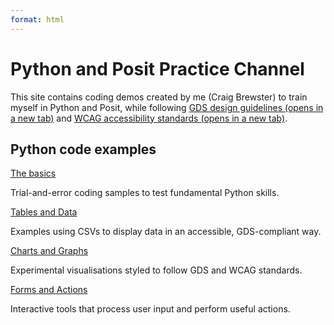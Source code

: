 ```yaml
---
format: html
---
```


<h1 class="govuk-heading-xl govuk-!-margin-top-6 govuk-!-margin-bottom-6">Python and Posit Practice Channel</h1>

<p class="govuk-body">This site contains coding demos created by me (Craig Brewster) to train myself in Python and Posit, while following <a class="govuk-link" href="https://design-system.service.gov.uk/" target="_blank" rel="noopener noreferrer">GDS design guidelines <span class="govuk-visually-hidden">(opens in a new tab)</span></a> and <a class="govuk-link" href="https://www.w3.org/TR/WCAG22/" target="_blank" rel="noopener noreferrer">WCAG accessibility standards <span class="govuk-visually-hidden">(opens in a new tab)</span></a>.</p>

<section class="brand--hm-revenue-customs brand__border-color organisation__brand-border-top organisation__section-wrap organisation__margin-bottom" id="featured-documents">

<div class="govuk-grid-row">
 <div class="govuk-grid-column-two-thirds">
  <div class="gem-c-heading  gem-c-heading--padding govuk-!-margin-bottom-3">
   <h2 class="gem-c-heading__text govuk-heading-m">
   Python code examples
   </h2>
  </div>
 </div>
</div>

<div class="govuk-grid-row">
 <div class="govuk-grid-column-one-third-from-desktop govuk-!-margin-bottom-8">
  <div class="gem-c-document-list__item-title govuk-!-margin-bottom-3">
   <a class="brand__color govuk-link gem-c-force-print-link-styles" lang="en" href="quarto-demos/basics/index.qmd">The basics</a>
  </div>
  <p class="govuk-body">Trial-and-error coding samples to test fundamental Python skills.</p>
 </div>

 <div class="govuk-grid-column-one-third-from-desktop govuk-!-margin-bottom-8">
  <div class="gem-c-document-list__item-title govuk-!-margin-bottom-3">
   <a class="brand__color govuk-link gem-c-force-print-link-styles" lang="en" href="quarto-demos/tables-data/index.qmd">Tables and Data</a>
  </div>
  <p class="govuk-body">Examples using CSVs to display data in an accessible, GDS-compliant way.</p>
 </div>

 <div class="govuk-grid-column-one-third-from-desktop govuk-!-margin-bottom-8">
  <div class="gem-c-document-list__item-title govuk-!-margin-bottom-3">
   <a class="brand__color govuk-link gem-c-force-print-link-styles" lang="en" href="quarto-demos/charts-graphs/index.qmd">Charts and Graphs</a>
  </div>
  <p class="govuk-body">Experimental visualisations styled to follow GDS and WCAG standards.</p>
 </div>

 <div class="govuk-grid-column-one-third-from-desktop govuk-!-margin-bottom-8">
 <div class="gem-c-document-list__item-title govuk-!-margin-bottom-3">
   <a class="brand__color govuk-link gem-c-force-print-link-styles" lang="en" href="quarto-demos/forms-actions/index.qmd">Forms and Actions</a>
  </div>
  <p class="govuk-body">Interactive tools that process user input and perform useful actions.</p>
 </div>
</div>

</section>
